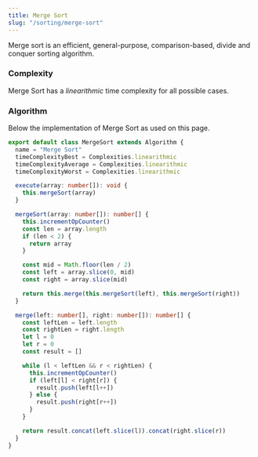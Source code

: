 ```yaml
---
title: Merge Sort
slug: "/sorting/merge-sort"
---
```


Merge sort is an efficient, general-purpose, comparison-based, divide and conquer sorting algorithm.

### Complexity

Merge Sort has a *linearithmic* time complexity for all possible cases.

<ComplexityChart title="Time complexity of Merge Sort on a variety of lists of numbers">
    <ComplexitySeries/>
    <AnalysisSeries id="merge-sort-all" algorithms={[Algorithms.mergeSort]} dataSets={DataSets.all}/>
</ComplexityChart>

### Algorithm

Below the implementation of Merge Sort as used on this page.

```ts:title=src/algorithms/merge-sort.ts
export default class MergeSort extends Algorithm {
  name = "Merge Sort"
  timeComplexityBest = Complexities.linearithmic
  timeComplexityAverage = Complexities.linearithmic
  timeComplexityWorst = Complexities.linearithmic

  execute(array: number[]): void {
    this.mergeSort(array)
  }

  mergeSort(array: number[]): number[] {
    this.incrementOpCounter()
    const len = array.length
    if (len < 2) {
      return array
    }

    const mid = Math.floor(len / 2)
    const left = array.slice(0, mid)
    const right = array.slice(mid)

    return this.merge(this.mergeSort(left), this.mergeSort(right))
  }

  merge(left: number[], right: number[]): number[] {
    const leftLen = left.length
    const rightLen = right.length
    let l = 0
    let r = 0
    const result = []

    while (l < leftLen && r < rightLen) {
      this.incrementOpCounter()
      if (left[l] < right[r]) {
        result.push(left[l++])
      } else {
        result.push(right[r++])
      }
    }

    return result.concat(left.slice(l)).concat(right.slice(r))
  }
}
```

